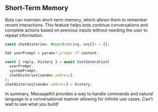 ## Short-Term Memory

Bots can maintain short-term memory, which allows them to remember recent interactions. This feature helps bots continue conversations and complete actions based on previous inputs without needing the user to repeat information.

```typescript
const chatHistories: Record<string, any[]> = {};

let userPrompt = params?.prompt ?? content;

const { reply, history } = await textGeneration(
  userPrompt,
  systemPrompt,
  chatHistories[sender.address],
);
chatHistories[sender.address] = history;
```

In summary, MessageKit provides a way to handle commands and natural language in a conversational manner allowing for infinite use cases. Can't wait to see what you build!
